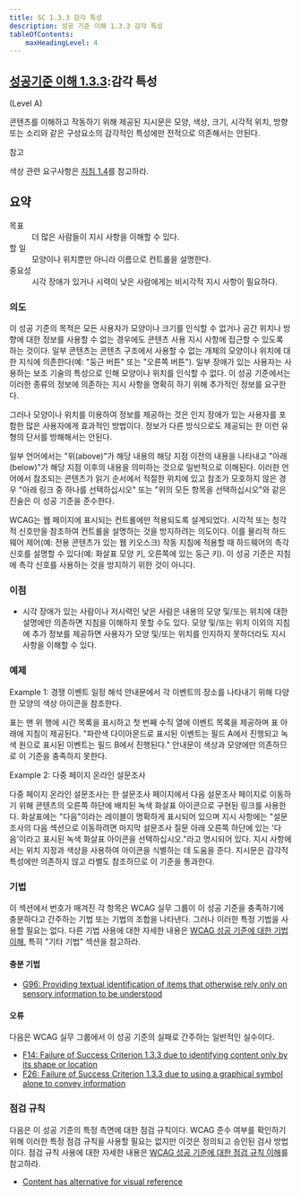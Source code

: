 ```yaml
---
title: SC 1.3.3 감각 특성
description: 성공 기준 이해 1.3.3 감각 특성
tableOfContents:
    maxHeadingLevel: 4
---
```



## [성공기준 이해 1.3.3](https://w3.org/TR/WCAG22#sensory-characteristics):감각 특성 

(Level A)

<Card title="성공 기준 (SC)"></Card>

콘텐츠를 이해하고 작동하기 위해 제공된 지시문은 모양, 색상, 크기, 시각적 위치, 방향 또는 소리와 같은 구성요소의 감각적인 특성에만 전적으로 의존해서는 안된다.

참고

색상 관련 요구사항은 [지침 1.4](https://www.w3.org/TR/WCAG22/#distinguishable)를 참고하라.

## 요약

<dl>
<dt>목표</dt>
<dd>더 많은 사람들이 지시 사항을 이해할 수 있다.</dd>
<dt>할 일</dt>
<dd>모양이나 위치뿐만 아니라 이름으로 컨트롤을 설명한다.</dd>
<dt>중요성</dt>
<dd>시각 장애가 있거나 시력이 낮은 사람에게는 비시각적 지시 사항이 필요하다.</dd>
</dl>

### 의도

이 성공 기준의 목적은 모든 사용자가 모양이나 크기를 인식할 수 없거나 공간 위치나 방향에 대한 정보를 사용할 수 없는 경우에도 콘텐츠 사용 지시 사항에 접근할 수 있도록 하는 것이다. 일부 콘텐츠는 콘텐츠 구조에서 사용할 수 없는 개체의 모양이나 위치에 대한 지식에 의존한다(예: "둥근 버튼" 또는 "오른쪽 버튼"). 일부 장애가 있는 사용자는 사용하는 보조 기술의 특성으로 인해 모양이나 위치를 인식할 수 없다. 이 성공 기준에서는 이러한 종류의 정보에 의존하는 지시 사항을 명확히 하기 위해 추가적인 정보를 요구한다.

그러나 모양이나 위치를 이용하여 정보를 제공하는 것은 인지 장애가 있는 사용자를 포함한 많은 사용자에게 효과적인 방법이다. 정보가 다른 방식으로도 제공되는 한 이런 유형의 단서를 방해해서는 안된다.

일부 언어에서는 "위(above)"가 해당 내용의 해당 지점 이전의 내용을 나타내고 "아래(below)"가 해당 지점 이후의 내용을 의미하는 것으로 일반적으로 이해된다. 이러한 언어에서 참조되는 콘텐츠가 읽기 순서에서 적절한 위치에 있고 참조가 모호하지 않은 경우 "아래 링크 중 하나를 선택하십시오" 또는 "위의 모든 항목을 선택하십시오"와 같은 진술은 이 성공 기준을 준수한다.

WCAG는 웹 페이지에 표시되는 컨트롤에만 적용되도록 설계되었다. 시각적 또는 청각적 신호만을 참조하여 컨트롤을 설명하는 것을 방지하려는 의도이다. 이를 물리적 하드웨어 제어(예: 전용 콘텐츠가 있는 웹 키오스크) 작동 지침에 적용할 때 하드웨어의 촉각 신호를 설명할 수 있다(예: 화살표 모양 키, 오른쪽에 있는 둥근 키). 이 성공 기준은 지침에 촉각 신호를 사용하는 것을 방지하기 위한 것이 아니다.

### 이점

*   시각 장애가 있는 사람이나 저시력인 낮은 사람은 내용의 모양 및/또는 위치에 대한 설명에만 의존하면 지침을 이해하지 못할 수도 있다. 모양 및/또는 위치 이외의 지침에 추가 정보를 제공하면 사용자가 모양 및/또는 위치를 인지하지 못하더라도 지시 사항을 이해할 수 있다.

### 예제

Example 1: 경쟁 이벤트 일정 해석 안내문에서 각 이벤트의 장소를 나타내기 위해 다양한 모양의 색상 아이콘을 참조한다.

표는 맨 위 행에 시간 목록을 표시하고 첫 번째 수직 열에 이벤트 목록을 제공하며 표 아래에 지침이 제공된다. "파란색 다이아몬드로 표시된 이벤트는 필드 A에서 진행되고 녹색 원으로 표시된 이벤트는 필드 B에서 진행된다." 안내문이 색상과 모양에만 의존하므로 이 기준을 충족하지 못한다.

Example 2: 다중 페이지 온라인 설문조사

다중 페이지 온라인 설문조사는 한 설문조사 페이지에서 다음 설문조사 페이지로 이동하기 위해 콘텐츠의 오른쪽 하단에 배치된 녹색 화살표 아이콘으로 구현된 링크를 사용한다. 화살표에는 "다음"이라는 레이블이 명확하게 표시되어 있으며 지시 사항에는 "설문조사의 다음 섹션으로 이동하려면 마지막 설문조사 질문 아래 오른쪽 하단에 있는 '다음'이라고 표시된 녹색 화살표 아이콘을 선택하십시오."라고 명시되어 있다. 지시 사항에서는 위치 지정과 색상을 사용하여 아이콘을 식별하는 데 도움을 준다. 지시문은 감각적 특성에만 의존하지 않고 라벨도 참조하므로 이 기준을 통과한다.

### 기법

이 섹션에서 번호가 매겨진 각 항목은 WCAG 실무 그룹이 이 성공 기준을 충족하기에 충분하다고 간주하는 기법 또는 기법의 조합을 나타낸다. 그러나 이러한 특정 기법을 사용할 필요는 없다. 다른 기법 사용에 대한 자세한 내용은 [WCAG 성공 기준에 대한 기법 이해](understanding-techniques), 특히 "기타 기법" 섹션을 참고하라.

#### 충분 기법

*   [G96: Providing textual identification of items that otherwise rely only on sensory information to be understood](https://www.w3.org/WAI/WCAG22/Techniques/general/G96)

#### 오류

다음은 WCAG 실무 그룹에서 이 성공 기준의 실패로 간주하는 일반적인 실수이다.

*   [F14: Failure of Success Criterion 1.3.3 due to identifying content only by its shape or location](https://www.w3.org/WAI/WCAG22/Techniques/failures/F14)
*   [F26: Failure of Success Criterion 1.3.3 due to using a graphical symbol alone to convey information](https://www.w3.org/WAI/WCAG22/Techniques/failures/F26)

### 점검 규칙

다음은 이 성공 기준의 특정 측면에 대한 점검 규칙이다. WCAG 준수 여부를 확인하기 위해 이러한 특정 점검 규칙을 사용할 필요는 없지만 이것은 정의되고 승인된 검사 방법이다. 점검 규칙 사용에 대한 자세한 내용은 [WCAG 성공 기준에 대한 점검 규칙 이해](understanding-act-rules.html)를 참고하라.

*   [Content has alternative for visual reference](https://www.w3.org/WAI/standards-guidelines/act/rules/9bd38c/proposed/)

